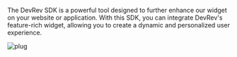 The DevRev SDK is a powerful tool designed to further enhance our widget on your website or application. With this SDK, you can integrate DevRev's feature-rich widget, allowing you to create a dynamic and personalized user experience.

![plug](../../img/plug.gif)

<Cards>
  <Card
    title="PLuG Web SDK"
    icon="fa-globe"
    href="/sdks/web/installation"
    />

  <Card
    title="DevRev SDK for Android"
    icon="fa-brands fa-android"
    href="/sdks/mobile/android/quickstart"
    />

  <Card
    title="DevRev SDK for iOS"
    icon="fa-brands fa-apple"
    href="/sdks/mobile/ios/quickstart"
    />

  <Card
    title="DevRev SDK for React Native and Expo"
    icon="fa-brands fa-react"
    href="/sdks/mobile/react-native/quickstart"
    />

  <Card
    title="DevRev SDK for Cordova"
    icon="fa-solid fa-robot"
    href="/sdks/mobile/cordova/quickstart"
    />

  <Card
    title="DevRev SDK for Flutter"
    icon="fa-brands fa-flutter"
    href="/sdks/mobile/flutter/quickstart"
    />

</Cards>
